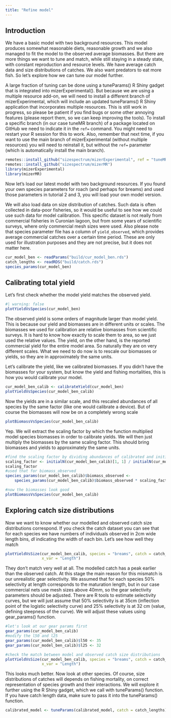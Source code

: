 ```yaml
---
title: "Refine model"
---
```


## Introduction

We have a basic model with two background resources. This model produces somewhat reasonable diets, reasonable growth and we also managed to fit the model to the observed average biomasses. But there are more things we want to tune and match, while still staying in a steady state, with constant reproduction and resource levels. We have average catch data and size distributions of catches. We also want predators to eat more fish. So let's explore how we can tune our model further.

A large fraction of tuning can be done using a tuneParams() R Shiny gadget that is integrated into mizerExperimental(). But because we are using a multiple resource add-on, we will need to install a different branch of mizerExperimental, which will include an updated tuneParams() R Shiny application that incorporates multiple resources. This is still work in progress, so please be patient if you find bugs or some other annoying features (please report them, so we can keep improving the tools). To install a specific branch (in our case tuneMR branch) of a package located on GitHub we need to indicate it in the `ref=` command. You might need to restart your R session for this to work. Also, remember that next time, if you want to use the main branch of mizerExperimental (without multiple resources) you will need to reinstall it, but without the `ref=` parameter (which is automatically install the main branch).

```r
remotes::install_github("sizespectrum/mizerExperimental", ref = "tuneMR")
remotes::install_github("sizespectrum/mizerMR")
library(mizerExperimental)
library(mizerMR)
```

Now let's load our latest model with two background resources. If you found your own species parameters for roach (and perhaps for breams) and used those parameters in tutorial 2 and 3, you will load your own model version.

We will also load data on size distribution of catches. Such data is often collected in data-poor fisheries, so it would be useful to see how we could use such data for model calibration. This specific dataset is not really from commercial fisheries in Curonian lagoon, but from some years of scientific surveys, where only commercial mesh sizes were used. Also please note that species parameter file has a column of `yield_observed`, which provides average commercial catches over a certain time period. These are only used for illustration purposes and they are not precise, but it does not matter here.

```r
cur_model_ben <- readParams("build/cur_model_ben.rds")
catch_lengths <- readRDS("build/catch.rds")
species_params(cur_model_ben)

```

## Calibrating total yield

Let's first check whether the model yield matches the observed yield.

```r
#| warning: false
plotYieldVsSpecies(cur_model_ben)
```

The observed yield is some orders of magnitude larger than model yield. This is because our yield and biomasses are in different units or scales. The biomasses we used for calibration are relative biomasses from scientific surveys. It is hard to know how exactly to scale them to area, so we just used the relative values. The yield, on the other hand, is the reported commercial yield for the entire model area. So naturally they are on very different scales. What we need to do now is to rescale our biomasses or yields, so they are in approximately the same units.

Let's calibrate the yield, like we calibrated biomasses. If you didn't have the biomasses for your system, but know the yield and fishing mortalities, this is how you would calibrate your model.

```r
cur_model_ben_calib <- calibrateYield(cur_model_ben)
plotYieldVsSpecies(cur_model_ben_calib)
```

Now the yields are in a similar scale, and this rescaled abundances of all species by the same factor (like one would calibrate a device). But of course the biomasses will now be on a completely wrong scale

```r
plotBiomassVsSpecies(cur_model_ben_calib)
```

Yep. We will extract the scaling factor by which the function multiplied model species biomasses in order to calibrate yields. We will then just multiply the biomasses by the same scaling factor. This should bring biomasses and yields to approximately the same units.

```r
#find the scaling factor by dividing abundances of calibrated and initial model (for just one species and one size, because they all were scaled by the same factor)
scaling_factor <- initialN(cur_model_ben_calib)[1, 1] / initialN(cur_model_ben)[1, 1]
scaling_factor
#used that for biomass_observed
species_params(cur_model_ben_calib)$biomass_observed <- 
    species_params(cur_model_ben_calib)$biomass_observed * scaling_factor

#now the biomasses look good 
plotBiomassVsSpecies(cur_model_ben_calib)
```

## Exploring catch size distributions

Now we want to know whether our modelled and observed catch size distributions correspond. If you check the catch dataset you can see that for each species we have numbers of individuals observed in 2cm wide length bins, *dl* indicating the width of each bin. Let's see how well they match

```r
plotYieldVsSize(cur_model_ben_calib, species = "breams", catch = catch_lengths, 
                x_var = "Length")
```

They don't match very well at all. The modelled catch has a peak earlier than the observed catch. At this stage the main reason for this mismatch is our unrealistic gear selectivity. We assumed that for each species 50% selectivity at length corresponds to the maturation length, but in our case commercial nets use mesh sizes above 40mm, so the gear selectivity parameters should be adjusted. There are R tools to estimate selectivity curves, but we will just assume that 50% selectivity is at 35cm (inflection point of the logistic selectivity curve) and 25% selectivity is at 32 cm (value, defining steepness of the curve). We will adjust these values using gear_params() function.

```r
#let's look at our gear params first 
gear_params(cur_model_ben_calib)
#modify the l50 and l25
gear_params(cur_model_ben_calib)$l50 <- 35
gear_params(cur_model_ben_calib)$l25 <- 32

#check the match between model and observed catch size distributions
plotYieldVsSize(cur_model_ben_calib, species = "breams", catch = catch_lengths, 
                x_var = "Length")
```

This looks much better. Now look at other species. Of course, size distributions of catches will depends on fishing mortality, on correct representation of species growth and their interactions. We will explore it further using the R Shiny gadget, which we call with tuneParams() function. If you have catch length data, make sure to pass it into the tuneParams() function.

```r
calibrated_model <- tuneParams(calibrated_model, catch = catch_lengths)
```

